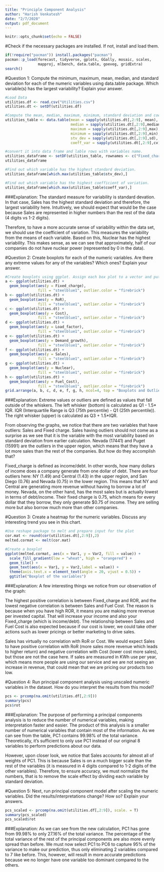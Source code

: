 ```yaml
---
title: "Principle Component Analysis"
author: "Harish Venkatesh"
date: "2/7/2020"
output: pdf_document
---
```


```r
knitr::opts_chunk$set(echo = FALSE)
```

#Check if the necessary packages are installed. If not, install and load them.

```r
if(!require("pacman")) install.packages("pacman")
pacman::p_load(forecast, tidyverse, gplots, GGally, mosaic, scales, 
               mapproj, mlbench, data.table, goeveg, gridExtra)
search()
```

#Question 1:
Compute the minimum, maximum, mean, median, and standard deviation for each of the numeric variables using data.table package. Which variable(s) has the largest variability? Explain your answer.

```r
#Load Data
utilities.df <- read.csv("Utilities.csv")
utilities.dt <- setDT(utilities.df)

#Compute the mean, median, maximum, minimum, standard deviation and coefficient of variation for each of the variables and put them in a data table with column names).
utilities_table <- data.table(mean = sapply(utilities.dt[,2:9], mean),
                              median = sapply(utilities.dt[,2:9],median),
                              maximum = sapply(utilities.dt[,2:9],max),
                              minimum = sapply(utilities.dt[,2:9],min),
                              stv_dev = sapply(utilities.dt[,2:9],sd),
                              coeff_var = sapply(utilities.dt[,2:9],cv))

#convert it into data frame and lable rows with variables name.
utilities_dataframe <- setDF(utilities_table, rownames <- c("Fixed_charge","RoR","Cost","Load_factor","Demand_growth","Sales","Nuclear","Fuel_Cost"))
utilities_dataframe
```

```r
#Find out which variable has the highest standard deviation.
utilities_dataframe[which.max(utilities_table$stv_dev),]

#Find out which variable has the highest coefficient of variation.
utilities_dataframe[which.max(utilities_table$coeff_var),]
```

###Explanation: 
The standard measure for variability is standard devation. In that case, Sales has the highest standard deviation and therefore, the largest variability here. Intuitively, we should expect that would be the case because Sales are represented in higher numbers than the rest of the data (4 digits vs 1-2 digits). 

Therefore, to have a more accurate sense of variability within the data set, we should use the coefficient of variation. This measures the variability from the means of each variable. Based on this, Nuclear has the highest variability. This makes sense, as we can see that approximately, half of our companies do not have nuclear power (represented by 0 in the data).

#Question 2:
Create boxplots for each of the numeric variables. Are there any extreme values for any of the variables? Which ones? Explain your answer.

```r
#Create boxplots using ggplot. Assign each box plot to a vector and put them on a grid.
a <- ggplot(utilities.dt) +
  geom_boxplot(aes(y = Fixed_charge),
               fill = "steelblue1", outlier.color = "firebrick") 
b <- ggplot(utilities.dt) +
  geom_boxplot(aes(y = RoR),
               fill = "steelblue1", outlier.color = "firebrick")
c <- ggplot(utilities.dt) +
  geom_boxplot(aes(y = Cost),
               fill = "steelblue1", outlier.color = "firebrick")
d <- ggplot(utilities.dt) +
  geom_boxplot(aes(y = Load_factor),
               fill = "steelblue1", outlier.color = "firebrick")
e <- ggplot(utilities.dt) +
  geom_boxplot(aes(y = Demand_growth),
               fill = "steelblue1", outlier.color = "firebrick")
f <- ggplot(utilities.dt) +
  geom_boxplot(aes(y = Sales),
               fill = "steelblue1", outlier.color = "firebrick")
g <- ggplot(utilities.dt) +
  geom_boxplot(aes(y = Nuclear),
               fill = "steelblue1", outlier.color = "firebrick")
h <- ggplot(utilities.dt) +
  geom_boxplot(aes(y = Fuel_Cost),
               fill = "steelblue1", outlier.color = "firebrick")
grid.arrange(a, b, c, d, e, f, g, h, ncol=4, top = "Boxplots and Outliers")
```

###Explanation:
Extreme values or outliers are defined as values that fall outside of the whiskers. The left whisker (bottom) is calculated as Q1 - 1.5* IQR. IQR (Interquartile Range is Q3 (75th percentile) - Q1 (25th percentile)). The right whisker (upper) is calculated as Q3 + 1.5*IQR. 

From observing the graphs, we notice that there are two variables that have outliers: Sales and Fixed charge. Sales having outliers should not come as a surprise as we see that it is the variable with the most variability based on standard deviation from earlier calculation. Nevada (17441) and Puget (15991) are the outliers in the upper region, which means that they have a lot more sales than the rest of the companies. But how do they accomplish that?

Fixed_charge is defined as income/debt. In other words, how many dollars of income does a company generate from one dollar of debt. There are four outliers here: NY (1.49) and Central (1.43) in the upper region, and San Diego (0.76) and Nevada (0.75) in the lower region. This means that NY and Central are generating more revenue without having to borrow a lot of money. Nevada, on the other hand, has the most sales but is actually lowest in terms of debt/income. Their fixed charge is 0.75, which means for every dollar that they borrow, they only generate $0.75 of income. They are selling more but also borrow much more than other companies.


#Question 3:
Create a heatmap for the numeric variables. Discuss any interesting trend you see in this chart.

```r
#Use reshape package to melt and prepare input for the plot
cor.mat <- round(cor(utilities.dt[,2:9]),2)
melted.cormat <- melt(cor.mat)

#Create a boxplot
ggplot(melted.cormat, aes(x = Var1, y = Var2, fill = value)) +
  scale_fill_gradient(low = "wheat", high = "orangered") +
  geom_tile() +
  geom_text(aes(x = Var1, y = Var2,label = value)) +
  theme(axis.text.x = element_text(angle = 20, vjust = 0.5)) + 
  ggtitle("Boxplot of the variables")
```

###Explanation:
A few interesting things we notice from our observation of the graph:

The highest positive correlation is between Fixed_charge and ROR, and the lowest negative correlation is between Sales and Fuel Cost. The reason is because when you have high ROR, it means you are making more revenue per invested capital. That will increase your income and also your Fixed_charge (which is income/debt). The relationship between Sales and Fuel Cost is also expected because if our cost is lower, we could take other actions such as lower pricings or better marketing to drive sales. 

Sales has virtually no correlation with RoR or Cost. We would expect Sales to have positive correlation with RoR (more sales more revenue which leads to higher return) and negative correlation with Cost (lower cost more sales), but those are not the case here. If sales are measured in KWh use per year, which means more people are using our service and we are not seeing an increase in revenue, that could mean that we are pricing our products too low.


#Question 4:
Run principal component analysis using unscaled numeric variables in the
dataset. How do you interpret the results from this model?

```r
pcs <- prcomp(na.omit(utilities.df[,2:9]))
summary(pcs)
pcs$rot
```

###Explanation:
The purpose of performing a principal components analysis is to reduce the number of numerical variables, making interpretation faster and easier. The product of this analysis is a smaller number of numerical variables that contain most of the information. As we can see from the table, PC1 contains 99.98% of the total variance. Theoretically, it's sufficient to only use PC1 instead of our original 8 variables to perform predictions about our data.

However, upon closer look, we notice that Sales accounts for almost all of weights of PC1. This is because Sales is on a much bigger scale than the rest of the variables (it is measured in 4 digits compared to 1-2 digits of the other variables). Therefore, to ensure accuracy, we must normalize the numbers, that is to remove the scale effect by dividing each variable by standard deviation.

#Question 5:
Next, run principal component model after scaling the numeric variables. Did
the results/interpretations change? How so? Explain your answers.

```r
pcs_scaled <- prcomp(na.omit(utilities.df[,2:9]), scale. = T)
summary(pcs_scaled)
pcs_scaled$rot
```

###Explanation:
As we can see from the new calculation, PC1 has gone from 99.98% to only 27.16% of the total variance. The percentage of the total variance of the rest of the principal components are also more evenly spread than before. We must now select PC1 to PC6 to capture 95% of the variance to make our prediction, thus only eliminating 2 variables compared to 7 like before. This, however, will result in more accurate predictions because we no longer have one variable too dominant compared to the others. 
